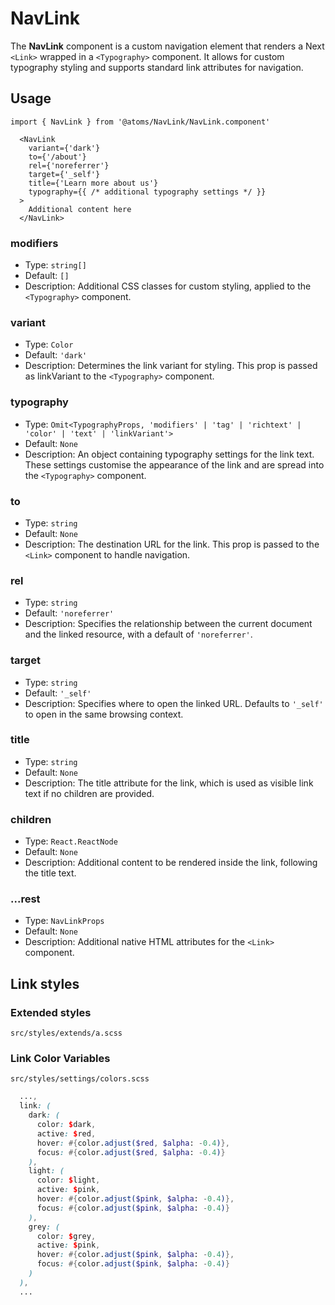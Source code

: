 
<Meta title='Atoms/NavLink' />

# NavLink

The **NavLink** component is a custom navigation element that renders a Next `<Link>` wrapped in a `<Typography>` component. It allows for custom typography styling and supports standard link attributes for navigation.

## Usage

```tsx
import { NavLink } from '@atoms/NavLink/NavLink.component'
```

```tsx
  <NavLink
    variant={'dark'}
    to={'/about'}
    rel={'noreferrer'}
    target={'_self'}
    title={'Learn more about us'}
    typography={{ /* additional typography settings */ }}
  >
    Additional content here
  </NavLink>
```

### modifiers

- Type: `string[]`
- Default: `[]`
- Description: Additional CSS classes for custom styling, applied to the `<Typography>` component.

### variant

- Type: `Color`
- Default: `'dark'`
- Description: Determines the link variant for styling. This prop is passed as linkVariant to the `<Typography>` component.

### typography

- Type: `Omit<TypographyProps, 'modifiers' | 'tag' | 'richtext' | 'color' | 'text' | 'linkVariant'>`
- Default: `None`
- Description: An object containing typography settings for the link text. These settings customise the appearance of the link and are spread into the `<Typography>` component.

### to

- Type: `string`
- Default: `None`
- Description: The destination URL for the link. This prop is passed to the `<Link>` component to handle navigation.

### rel

- Type: `string`
- Default: `'noreferrer'`
- Description: Specifies the relationship between the current document and the linked resource, with a default of `'noreferrer'`.

### target

- Type: `string`
- Default: `'_self'`
- Description: Specifies where to open the linked URL. Defaults to `'_self'` to open in the same browsing context.

### title

- Type: `string`
- Default: `None`
- Description: The title attribute for the link, which is used as visible link text if no children are provided.

### children

- Type: `React.ReactNode`
- Default: `None`
- Description: Additional content to be rendered inside the link, following the title text.

### ...rest

- Type: `NavLinkProps`
- Default: `None`
- Description: Additional native HTML attributes for the `<Link>` component.

## Link styles

### Extended styles

`src/styles/extends/a.scss`

### Link Color Variables

`src/styles/settings/colors.scss`

```scss
  ...,
  link: (
    dark: (
      color: $dark,
      active: $red,
      hover: #{color.adjust($red, $alpha: -0.4)},
      focus: #{color.adjust($red, $alpha: -0.4)}
    ),
    light: (
      color: $light,
      active: $pink,
      hover: #{color.adjust($pink, $alpha: -0.4)},
      focus: #{color.adjust($pink, $alpha: -0.4)}
    ),
    grey: (
      color: $grey,
      active: $pink,
      hover: #{color.adjust($pink, $alpha: -0.4)},
      focus: #{color.adjust($pink, $alpha: -0.4)}
    )
  ),
  ...
```
